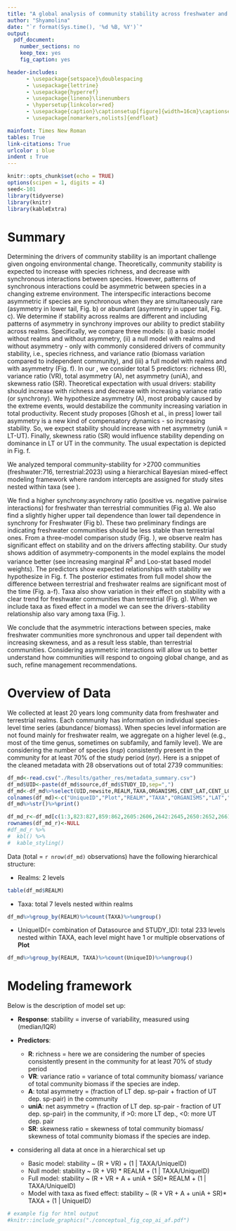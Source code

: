 ```yaml
---
title: "A global analysis of community stability across freshwater and terrestrial realms"
author: "Shyamolina"
date: "`r format(Sys.time(), '%d %B, %Y')`"
output: 
  pdf_document:
    number_sections: no
    keep_tex: yes
    fig_caption: yes

header-includes:
      - \usepackage{setspace}\doublespacing
      - \usepackage{lettrine}
      - \usepackage{hyperref}
      - \usepackage{lineno}\linenumbers
      - \hypersetup{linkcolor=red}
      - \usepackage{caption}\captionsetup[figure]{width=16cm}\captionsetup[figure]{font={stretch=1.5}}\captionsetup[table]{width=16cm}\captionsetup[table]{font={stretch=1.5}} 
      - \usepackage[nomarkers,nolists]{endfloat}

mainfont: Times New Roman 
tables: True
link-citations: True
urlcolor : blue
indent : True
---
```


```r
knitr::opts_chunk$set(echo = TRUE)
options(scipen = 1, digits = 4)
seed<-101
library(tidyverse)
library(knitr)
library(kableExtra)
```

# Summary\label{Abstract}

Determining the drivers of community stability is an important challenge given ongoing environmental change.  Theoretically, community stability is expected to increase with species richness, and decrease with synchronous interactions between species.  However, patterns of synchronous interactions could be asymmetric between species in a changing extreme environment.  The interspecific interactions become asymmetric if species are synchronous when they are simultaneously rare (asymmetry in lower tail, Fig. \ref{fig_concept}b) or abundant (asymmetry in upper tail, Fig. \ref{fig_concept}c). We determine if stability across realms are different and including patterns of asymmetry in synchrony improves our ability to predict stability across realms.  Specifically, we compare three models: (i) a basic model without realms and without asymmetry, (ii) a null model with realms and without asymmetry - only with commonly considered drivers of community stability, i.e., species richness, and variance ratio (biomass variation compared to independent community), and (iii) a full model with realms and with asymmetry (Fig. \ref{fig_concept}f). In our \nameref{Modeling framework}, we consider total 5 predictors: richness (R), variance ratio (VR), total asymmetry (A), net asymmetry (uniA), and skewness ratio (SR). Theoretical expectation with usual drivers: stability should increase with richness and decrease with increasing 
variance ratio (or synchrony). We hypothesize asymmetry (A), most probably caused by the extreme events, would destabilize the community increasing variation in total productivity. Recent study proposes [Ghosh et al., in press] lower tail asymmetry is a new kind of compensatory dynamics - so increasing stability. So, we expect stability should increase with net asymmetry (uniA = LT-UT). Finally, skewness ratio (SR) would influence stability depending on dominance in LT or UT in the community. The usual expectation is depicted in Fig. \ref{fig_concept}f.

We analyzed temporal community-stability for >2700 communities (freshwater:716, terrestrial:2023) using a hierarchical Bayesian mixed-effect modeling framework where random intercepts are assigned for study sites nested within taxa (see \nameref{overdata}). 

We find a higher synchrony:asynchrony ratio (positive vs. negative pairwise interactions) for freshwater than terrestrial communities (Fig \ref{fig_realm_ratio}a). We also find a slightly higher upper tail dependence than lower tail dependence in synchrony for Freshwater (Fig \ref{fig_realm_ratio}b). These two preliminary findings are indicating freshwater communities should be less stable than terrestrial ones. From a three-model comparison study (Fig. \ref{fig_compare_models}), we observe realm has significant effect on stability and on the drivers affecting stability. Our study shows addition of asymmetry-components in the model explains the model variance better (see increasing marginal $R{^2}$ and Loo-stat based model weights). The predictors show expected relationships with stability we hypothesize in Fig. \ref{fig_concept}f. The posterior estimates from full model show the difference between terrestrial and freshwater realms are significant most of the time (Fig. \ref{fig_post_fm}a-f). Taxa also show variation in their effect on stability with a clear trend for freshwater communities than terrestrial (Fig. \ref{fig_post_fm}g). When we include taxa as fixed effect in a model we can see the drivers-stability relationship also vary among taxa (Fig. \ref{fig_taxa_fix}). 

We conclude that the asymmetric interactions between species, make freshwater communities more synchronous and upper tail dependent with increasing skewness, and as a result less stable, than terrestrial communities. Considering asymmetric interactions will allow us to better understand how communities will respond to ongoing global change, and as such, refine management recommendations.


# Overview of Data\label{overdata}

We collected at least 20 years long community data from freshwater and terrestrial realms. Each community has information on individual species-level time series (abundance/ biomass). When species level information are not found mainly for freshwater realm, we aggregate on a higher level (e.g., most of the time genus, sometimes on subfamily, and family level). We are considering the number of species ($nsp$) consistently present in the community for at least $70\%$ of the study period ($nyr$). Here is a snippet of the cleaned metadata with 28 observations out of total 2739 communities:

```r

df_md<-read.csv("./Results/gather_res/metadata_summary.csv")
df_md$UID<-paste(df_md$source,df_md$STUDY_ID,sep=",")
df_md<-df_md%>%select(UID,newsite,REALM,TAXA,ORGANISMS,CENT_LAT,CENT_LONG,nsp,nyr)
colnames(df_md)<-c("UniqueID","Plot","REALM","TAXA","ORGANISMS","LAT","LON","nsp","nyr")
df_md%>%str()%>%print()

df_md_r<-df_md[c(1:3,823:827,859:862,2605:2606,2642:2645,2650:2652,2661:2663),]
rownames(df_md_r)<-NULL
#df_md_r %>%
#  kbl() %>%
#  kable_styling()
```

Data (total = `r nrow(df_md)` observations) have the following hierarchical structure: 

 - Realms: 2 levels
```r
table(df_md$REALM)
```
 - Taxa: total 7 levels nested within realms
```r
df_md%>%group_by(REALM)%>%count(TAXA)%>%ungroup()
```
 - UniqueID(= combination of Datasource and STUDY_ID): total 233 levels nested within TAXA, each level might have 1 or multiple observations of **Plot**
```r
df_md%>%group_by(REALM, TAXA)%>%count(UniqueID)%>%ungroup()
```

# Modeling framework \label{Modeling framework}

Below is the description of model set up:

  - **Response**: stability = inverse of variability, measured using (median/IQR)
  
- **Predictors**:

  - **R**: richness = here we are considering the number of species consistently present in the                       community for at least 70% of study period
  - **VR**: variance ratio = variance of total community biomass/ variance of total community                                         biomass if the species are indep.
  - **A**: total asymmetry = (fraction of LT dep. sp-pair + fraction of UT dep. sp-pair) in the           community
  - **uniA**: net asymmetry = (fraction of LT dep. sp-pair - fraction of UT dep. sp-pair) in the             community, if >0: more LT dep., <0: more UT dep. pair
  - **SR**: skewness ratio = skewness of total community biomass/ skewness of total community                                         biomass if the species are indep.

- considering all data at once in a hierarchical set up

    - Basic model: stability ~ (R + VR) + (1 | TAXA/UniqueID)
    - Null model: stability ~ (R + VR) * REALM + (1 | TAXA/UniqueID)
    - Full model: stability ~ (R + VR + A + uniA + SR)* REALM + (1 | TAXA/UniqueID) 
    - Model with taxa as fixed effect: stability ~ (R + VR + A + uniA + SR)* TAXA + (1 | UniqueID)
    

```r
# example fig for html output
#knitr::include_graphics("./conceptual_fig_cop_ai_af.pdf")
```

\begin{figure}[!ht]
\includegraphics[width=18cm]{./conceptual_fig_cop_ai_af.pdf}
\caption{conceptual figure: patterns of interspecific interactions (a-e), three level of model set up (f). \label{fig_concept}}
\end{figure} 

\begin{figure}[!ht]
\includegraphics[width=18cm]{./Results/gather_res/ratio_for_eachrealm_ai.pdf}
\caption{Synchrony>asynchrony and upper tail dominance over lower tail in asymmetry for freshwater than terrestrial communities indicate lower stability for freshwater (could be in suppmat). \label{fig_realm_ratio}}
\end{figure} 

\begin{figure}[!ht]
\includegraphics[width=18cm]{./Results/gather_res/test/model_summary_resfig_ai.pdf}
\caption{Results from three-level model set up. \label{fig_compare_models}}
\end{figure} 

\begin{figure}[!ht]
\includegraphics[width=18cm]{./Results/gather_res/test/fullmodelres.pdf}
\caption{Posterior estimates from full model (green: terrestrial, blue: freshwater, red: terrestrial-freshwater). \label{fig_post_fm}}
\end{figure} 

\begin{figure}[!ht]
\includegraphics[width=18cm]{./Results/gather_res/taxa_fixedeffect/plot_posterior_pointinterval_ai.pdf}
\caption{Posterior estimate from model using taxa as fixed effect (could be in suppmat). \label{fig_taxa_fix}}
\end{figure} 












